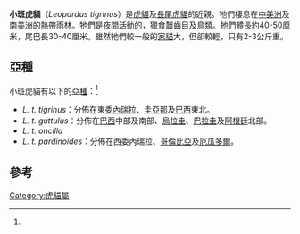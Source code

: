 {{Speciesbox
| name = 小斑虎貓<ref name=msw3>{{MSW3 Wozencraft|pages = 539}}</ref>
| image = Tika2009Jan24.jpg
| image_width = 250px
| status = VU
| status_system = iucn3.1
| trend = down
| status_ref = <ref name=iucn>{{IUCN2008|assessors=de Oliveira, T., Eizirik, E., Schipper, J., Valderrama, C., Leite-Pitman, R. & Payan, E.|year=2008|id=11510|title=Leopardus tigrinus|downloaded=2009-03-16}}</ref>
| genus = Leopardus
| species = tigrinus
| authority = ([[約翰·克里斯蒂安·丹尼爾·馮·施雷貝爾|Schreber]], 1775)
| synonyms = 
* ''Oncifelis tigrinus''
* ''Felis tigrina''
| subdivision_ranks = [[亞種|亞種]]
| subdivision =
* ''L. t. tigrinus''
* ''L. t. guttulus''
* ''L. t. oncilla''
* ''L. t. pardinoides''
}}

'''小斑虎貓'''（''Leopardus tigrinus''）是[[虎貓|虎貓]]及[[長尾虎貓|長尾虎貓]]的近親。牠們棲息在[[中美洲|中美洲]]及[[南美洲|南美洲]]的[[熱帶雨林|熱帶雨林]]。牠們是夜間活動的，獵食[[齧齒目|齧齒目]]及[[鳥類|鳥類]]。牠們體長約40-50厘米，尾巴長30-40厘米。雖然牠們較一般的[[家貓|家貓]]大，但卻較輕，只有2-3公斤重。

== 亞種 ==
小斑虎貓有以下的[[亞種|亞種]]：<ref name=msw3/>
* ''L. t. tigrinus''：分佈在東[[委內瑞拉|委內瑞拉]]、[[圭亞那|圭亞那]]及[[巴西|巴西]]東北。
* ''L. t. guttulus''：分佈在[[巴西|巴西]]中部及南部、[[烏拉圭|烏拉圭]]、[[巴拉圭|巴拉圭]]及[[阿根廷|阿根廷]]北部。
* ''L. t. oncilla''
* ''L. t. pardinoides''：分佈在西委內瑞拉、[[哥倫比亞|哥倫比亞]]及[[厄瓜多爾|厄瓜多爾]]。

== 參考 ==
{{commons+cat|Leopardus_tigrinus|小斑虎貓|Leopardus_tigrinus}}
{{wikispecies|Leopardus_tigrinus}}
{{reflist}}
{{Taxonbar|from=Q205948}}

[[Category:虎貓屬|Category:虎貓屬]]